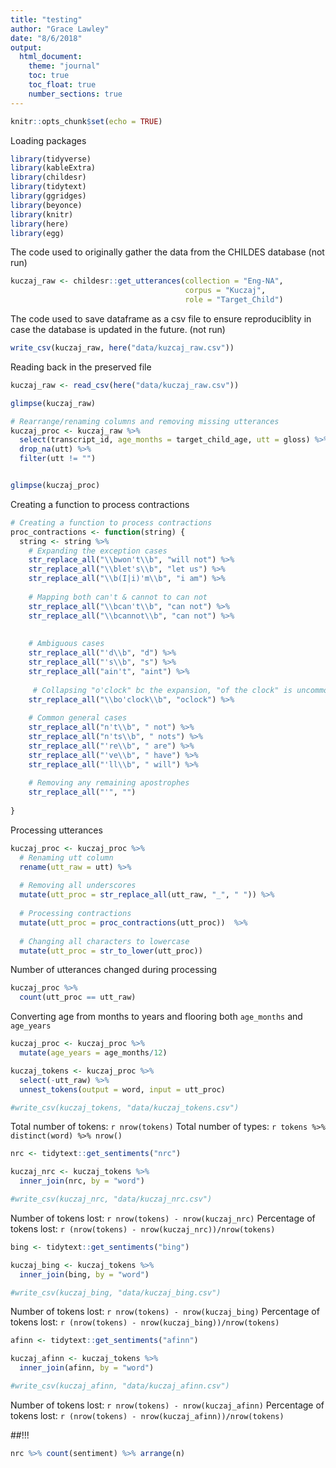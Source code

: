 ```yaml
---
title: "testing"
author: "Grace Lawley"
date: "8/6/2018"
output: 
  html_document:
    theme: "journal"
    toc: true
    toc_float: true
    number_sections: true
---
```


```r
knitr::opts_chunk$set(echo = TRUE)
```

Loading packages
```r
library(tidyverse)
library(kableExtra)
library(childesr)
library(tidytext)
library(ggridges)
library(beyonce)
library(knitr)
library(here)
library(egg)
```


The code used to originally gather the data from the CHILDES database (not run)
```r
kuczaj_raw <- childesr::get_utterances(collection = "Eng-NA",
                                       corpus = "Kuczaj",
                                       role = "Target_Child")
```

The code used to save dataframe as a csv file to ensure reproduciblity in case the database is updated in the future. (not run)
```r
write_csv(kuczaj_raw, here("data/kuzcaj_raw.csv"))
```


Reading back in the preserved file
```r
kuczaj_raw <- read_csv(here("data/kuczaj_raw.csv"))
```


```r
glimpse(kuczaj_raw)
```


```r
# Rearrange/renaming columns and removing missing utterances
kuczaj_proc <- kuczaj_raw %>% 
  select(transcript_id, age_months = target_child_age, utt = gloss) %>% 
  drop_na(utt) %>% 
  filter(utt != "") 


glimpse(kuczaj_proc)
```



Creating a function to process contractions
```r
# Creating a function to process contractions
proc_contractions <- function(string) {
  string <- string %>% 
    # Expanding the exception cases
    str_replace_all("\\bwon't\\b", "will not") %>%
    str_replace_all("\\blet's\\b", "let us") %>% 
    str_replace_all("\\b(I|i)'m\\b", "i am") %>% 
    
    # Mapping both can't & cannot to can not
    str_replace_all("\\bcan't\\b", "can not") %>% 
    str_replace_all("\\bcannot\\b", "can not") %>% 
    
    
    # Ambiguous cases
    str_replace_all("'d\\b", "d") %>% 
    str_replace_all("'s\\b", "s") %>% 
    str_replace_all("ain't", "aint") %>%
    
     # Collapsing "o'clock" bc the expansion, "of the clock" is uncommon/archaic
    str_replace_all("\\bo'clock\\b", "oclock") %>% 
    
    # Common general cases
    str_replace_all("n't\\b", " not") %>% 
    str_replace_all("n'ts\\b", " nots") %>% 
    str_replace_all("'re\\b", " are") %>% 
    str_replace_all("'ve\\b", " have") %>% 
    str_replace_all("'ll\\b", " will") %>% 
    
    # Removing any remaining apostrophes
    str_replace_all("'", "")
    
}
```

Processing utterances
```r
kuczaj_proc <- kuczaj_proc %>% 
  # Renaming utt column
  rename(utt_raw = utt) %>% 
  
  # Removing all underscores
  mutate(utt_proc = str_replace_all(utt_raw, "_", " ")) %>% 
  
  # Processing contractions
  mutate(utt_proc = proc_contractions(utt_proc))  %>% 
  
  # Changing all characters to lowercase
  mutate(utt_proc = str_to_lower(utt_proc))
```

Number of utterances changed during processing
```r
kuczaj_proc %>% 
  count(utt_proc == utt_raw)
```


Converting age from months to years and flooring both `age_months` and `age_years`
```r
kuczaj_proc <- kuczaj_proc %>% 
  mutate(age_years = age_months/12) 
```



```r
kuczaj_tokens <- kuczaj_proc %>% 
  select(-utt_raw) %>% 
  unnest_tokens(output = word, input = utt_proc)

#write_csv(kuczaj_tokens, "data/kuczaj_tokens.csv")
```

Total number of tokens: `r nrow(tokens)` 
Total number of types: `r tokens %>% distinct(word) %>% nrow()`

```r
nrc <- tidytext::get_sentiments("nrc")

kuczaj_nrc <- kuczaj_tokens %>% 
  inner_join(nrc, by = "word")

#write_csv(kuczaj_nrc, "data/kuczaj_nrc.csv")
```

Number of tokens lost: `r nrow(tokens) - nrow(kuczaj_nrc)`
Percentage of tokens lost: `r (nrow(tokens) - nrow(kuczaj_nrc))/nrow(tokens)`


```r
bing <- tidytext::get_sentiments("bing")

kuczaj_bing <- kuczaj_tokens %>% 
  inner_join(bing, by = "word")

#write_csv(kuczaj_bing, "data/kuczaj_bing.csv")
```

Number of tokens lost: `r nrow(tokens) - nrow(kuczaj_bing)`
Percentage of tokens lost: `r (nrow(tokens) - nrow(kuczaj_bing))/nrow(tokens)`

```r
afinn <- tidytext::get_sentiments("afinn")

kuczaj_afinn <- kuczaj_tokens %>% 
  inner_join(afinn, by = "word")

#write_csv(kuczaj_afinn, "data/kuczaj_afinn.csv")
```
Number of tokens lost: `r nrow(tokens) - nrow(kuczaj_afinn)`
Percentage of tokens lost: `r (nrow(tokens) - nrow(kuczaj_afinn))/nrow(tokens)`

##!!!
```r
nrc %>% count(sentiment) %>% arrange(n)
```


